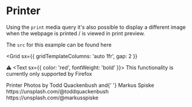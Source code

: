 

<BackButton />

# Printer

Using the `print` media query it's also possible to display a different image when the webpage is printed / is viewed in print preview.

The `src` for this example can be found <Link href="https://github.com/PaulieScanlon/gatsby-plugin-image-with-art-direction/blob/main/src/components/printer.js" target="_blank" rel="noopener">here</Link>

<Grid
  sx={{
    gridTemplateColumns: 'auto 1fr',
    gap: 2
  }}
>
  <span aria-label="Warning">⚠️</span>
  <Text sx={{ color: 'red', fontWeight: 'bold' }}>
    This functionality is currently only supported by Firefox
  </Text>
</Grid>

<Divider />

<Card variant="cards.secondary">
  <Printer />
  <Box variant="cards.body">
    <Heading as="h2" variant="styles.h2">
      Printer
    </Heading>
    <Text as="div" sx={{ mb: 2 }}>
      Photos by <Text sx={{ fontWeight: 'bold' }}>Todd Quackenbush</Text> and{' '}
      <Text sx={{ fontWeight: 'bold' }}>Markus Spiske</Text>
    </Text>
    <Grid
      sx={{
        gap: 0
      }}
    >
      <Link
        href="https://unsplash.com/@toddquackenbush"
        target="_blank"
        rel="noopener"
        variant="styles.a"
      >
        https://unsplash.com/@toddquackenbush
      </Link>
      <Link
        href="https://unsplash.com/@markusspiske"
        target="_blank"
        rel="noopener"
        variant="styles.a"
      >
        https://unsplash.com/@markusspiske
      </Link>
    </Grid>
  </Box>
</Card>

<Divider />
